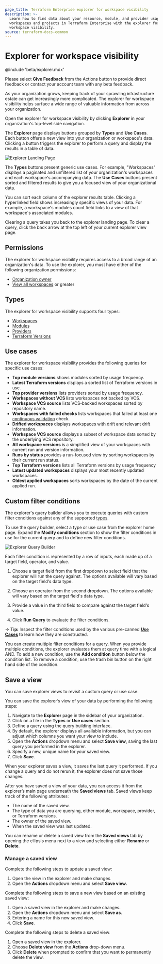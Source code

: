 ```yaml
---
page_title: Terraform Enterprise explorer for workspace visibility
description: >-
  Learn how to find data about your resource, module, and provider usage across
  workspaces and projects in Terraform Enterprise with the explorer for
  workspace visibility.
source: terraform-docs-common
---
```


# Explorer for workspace visibility

<!-- BEGIN: TFEnterprise:only name:explorer -->
@include 'beta/explorer.mdx'

<Note>

Please select **Give Feedback** from the Actions button to provide direct feedback or contact your account team with any beta feedback.

</Note>
<!-- END: TFEnterprise:only name:explorer -->

As your organization grows, keeping track of your sprawling infrastructure estate can get increasingly more complicated. The explorer for workspace visibility helps surface a wide range of valuable information from across your organization.

Open the explorer for workspace visibility by clicking **Explorer** in your organization's top-level side navigation.

The **Explorer** page displays buttons grouped by **Types** and **Use Cases**. Each button offers a new view into your organization or workspace's data. Clicking a button triggers the explorer to perform a query and display the results in a table of data.

![Explorer Landing Page](/img/docs/terraform-cloud-explorer-landing-page.png)

The **Types** buttons present generic use cases. For example, "Workspaces" displays a paginated and unfiltered list of your organization's workspaces and each workspace's accompanying data. The **Use Cases** buttons present sorted and filtered results to give you a focused view of your organizational data.

You can sort each column of the explorer results table. Clicking a hyperlinked field shows increasingly specific views of your data. For example, a workspace's modules count field links to a view of that workspace's associated modules.

Clearing a query takes you back to the explorer landing page. To clear a query, click the back arrow at the top left of your current explorer view page.

## Permissions

The explorer for workspace visibility requires access to a broad range of an organization's data. To use the explorer, you must have either of the following organization permissions:

-   [Organization owner](/terraform/enterprise/users-teams-organizations/permissions#organization-owners)
-   [View all workspaces](/terraform/enterprise/users-teams-organizations/permissions#view-all-workspaces) or greater

## Types

The explorer for workspace visibility supports four types:

-   [Workspaces](/terraform/enterprise/workspaces)
-   [Modules](/terraform/language/modules)
-   [Providers](/terraform/language/providers)
-   [Terraform Versions](/terraform/language/upgrade-guides#upgrading-to-terraform-v1-4)

## Use cases

The explorer for workspace visibility provides the following queries for specific use cases:

-   **Top module versions** shows modules sorted by usage frequency.
-   **Latest Terraform versions** displays a sorted list of Terraform versions in use.
-   **Top provider versions** lists providers sorted by usage frequency.
-   **Workspaces without VCS** lists workspaces not backed by VCS.
-   **Workspace VCS source** lists VCS-backed workspaces sorted by repository name.
-   **Workspaces with failed checks** lists workspaces that failed at least one [continuous validation](/terraform/enterprise/workspaces/health#continuous-validation) check.
-   **Drifted workspaces** displays [workspaces with drift](/terraform/enterprise/workspaces/health#drift-detection) and relevant drift information.
-   **Workspace VCS source** displays a subset of workspace data sorted by the underlying VCS repository.
-   **All workspace versions** is a simplified view of your workspaces with current run and version information.
-   **Runs by status** provides a run-focused view by sorting workspaces by their current run status.
-   **Top Terraform versions** lists all Terraform versions by usage frequency
-   **Latest updated workspaces** displays your most recently updated workspaces.
-   **Oldest applied workspaces** sorts workspaces by the date of the current applied run.

## Custom filter conditions

The explorer's query builder allows you to execute queries with custom filter conditions against any of the supported [types](#types).

To use the query builder, select a type or use case from the explorer home page. Expand the **Modify conditions** section to show the filter conditions in use for the current query and to define new filter conditions.

![Explorer Query Builder](/img/docs/query-builder.png)

Each filter condition is represented by a row of inputs, each made up of a target field, operator, and value.

1.  Choose a target field from the first dropdown to select field that the explorer will run the query against. The options available will vary based on the target field's data type.

2.  Choose an operator from the second dropdown. The options available will vary based on the target field's data type.

3.  Provide a value in the third field to compare against the target field's value.

4.  Click **Run Query** to evaluate the filter conditions.

-> **Tip:** Inspect the filter conditions used by the various pre-canned [**Use Cases**](#use-cases) to learn how they are constructed.

You can create multiple filter conditions for a query. When you provide multiple conditions, the explorer evaluates them at query time with a logical AND. To add a new condition, use the **Add condition** button below the condition list. To remove a condition, use the trash bin button on the right hand side of the condition.

## Save a view

You can save explorer views to revisit a custom query or use case.

You can save the explorer’s view of your data by performing the following steps:

1.  Navigate to the **Explorer** page in the sidebar of your organization.
2.  Click on a tile in the **Types** or **Use cases** section.
3.  Define a query using the query building interface.
4.  By default, the explorer displays all available information, but you can adjust which columns you want your view to include.
5.  Open the **Actions** dropdown menu and select **Save view**, saving the last query you performed in the explorer.
6.  Specify a new, unique name for your saved view.
7.  Click **Save**.

When your explorer saves a view, it saves the last query it performed. If you change a query and do not rerun it, the explorer does not save those changes.

After you have saved a view of your data, you can access it from the explorer’s main page underneath the **Saved views** tab. Saved views keep track of the following attributes:

-   The name of the saved view.
-   The type of data you are querying, either module, workspace, provider, or Terraform versions.
-   The owner of the saved view.
-   When the saved view was last updated.

You can rename or delete a saved view from the **Saved views** tab by opening the ellipsis menu next to a view and selecting either **Rename** or **Delete**.

### Manage a saved view

Complete the following steps to update a saved view:

1.  Open the view in the explorer and make changes.
2.  Open the **Actions** dropdown menu and select **Save view.**

Complete the following steps to save a new view based on an existing saved view:

1.  Open a saved view in the explorer and make changes.
2.  Open the **Actions** dropdown menu and select **Save as**.
3.  Entering a name for this new saved view.
4.  Click **Save**.

Complete the following steps to delete a saved view:

1.  Open a saved view in the explorer.
2.  Choose  **Delete view** from the **Actions** drop-down menu.
3.  Click **Delete** when prompted to confirm that you want to permanently delete the view.
